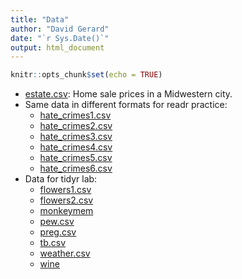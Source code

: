 ```yaml
---
title: "Data"
author: "David Gerard"
date: "`r Sys.Date()`"
output: html_document
---
```


```r
knitr::opts_chunk$set(echo = TRUE)
```

- [estate.csv](./data/estate.csv): Home sale prices in a Midwestern city.
- Same data in different formats for readr practice:
    - [hate_crimes1.csv](./data/hate_crimes1.csv)
    - [hate_crimes2.csv](./data/hate_crimes2.csv)
    - [hate_crimes3.csv](./data/hate_crimes3.csv)
    - [hate_crimes4.csv](./data/hate_crimes4.csv)
    - [hate_crimes5.csv](./data/hate_crimes5.csv)
    - [hate_crimes6.csv](./data/hate_crimes6.csv)
- Data for tidyr lab:
    - [flowers1.csv](./data/flowers1.csv)
    - [flowers2.csv](./data/flowers2.csv)
    - [monkeymem](./data/monkeymem.csv)
    - [pew.csv](./data/pew.csv)
    - [preg.csv](./data/preg.csv)
    - [tb.csv](./data/tb.csv)
    - [weather.csv](./data/weather.csv)
    - [wine](./data/wine.csv)
